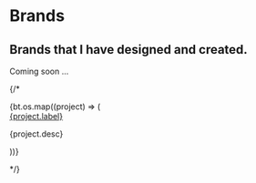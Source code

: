 
# Brands

## Brands that I have designed and created.

Coming soon ...

{/* <div className="not-prose grid gap-2 mt-12">
  {bt.os.map((project) => (
    <div className="md:flex justify-between" key={project.label}>
      <a href={project.href}>{project.label}</a>
      <p className="text-muted-foreground">{project.desc}</p>
    </div>
  ))}
</div> */}
